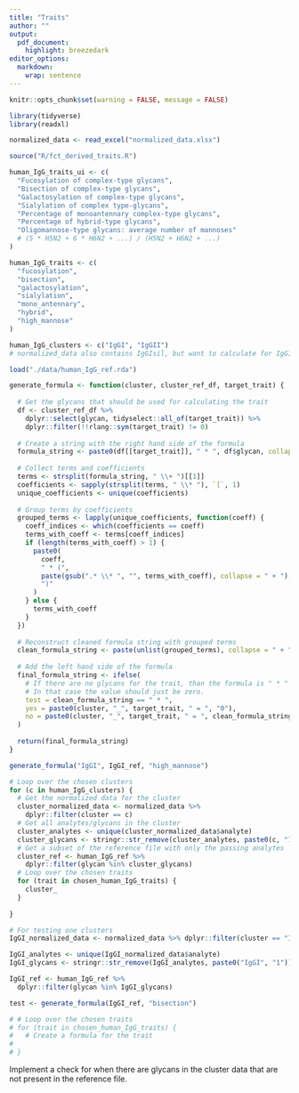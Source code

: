 ```yaml
---
title: "Traits"
author: ""
output: 
  pdf_document:
    highlight: breezedark
editor_options: 
  markdown: 
    wrap: sentence
---
```


```r
knitr::opts_chunk$set(warning = FALSE, message = FALSE)
```

```r
library(tidyverse)
library(readxl)
```

```r
normalized_data <- read_excel("normalized_data.xlsx")
```

```r
source("R/fct_derived_traits.R")
```

```r
human_IgG_traits_ui <- c(
  "Fucosylation of complex-type glycans",
  "Bisection of complex-type glycans",
  "Galactosylation of complex-type glycans",
  "Sialylation of complex type-glycans",
  "Percentage of monoantennary complex-type glycans",
  "Percentage of hybrid-type glycans",
  "Oligomannose-type glycans: average number of mannoses"
  # (5 * H5N2 + 6 * H6N2 + ...) / (H5N2 + H6N2 + ...)
)

human_IgG_traits <- c(
  "fucosylation",
  "bisection",
  "galactosylation",
  "sialylation",
  "mono_antennary",
  "hybrid",
  "high_mannose"
)
```

```r
human_IgG_clusters <- c("IgGI", "IgGII")
# normalized_data also contains IgGIsil, but want to calculate for IgGI and IgGII
```

```r
load("./data/human_IgG_ref.rda")
```

```r
generate_formula <- function(cluster, cluster_ref_df, target_trait) {
  
  # Get the glycans that should be used for calculating the trait
  df <- cluster_ref_df %>% 
    dplyr::select(glycan, tidyselect::all_of(target_trait)) %>% 
    dplyr::filter(!!rlang::sym(target_trait) != 0)
  
  # Create a string with the right hand side of the formula
  formula_string <- paste0(df[[target_trait]], " * ", df$glycan, collapse = " + ")
  
  # Collect terms and coefficients
  terms <- strsplit(formula_string, " \\+ ")[[1]]
  coefficients <- sapply(strsplit(terms, " \\* "), `[`, 1)
  unique_coefficients <- unique(coefficients)
  
  # Group terms by coefficients
  grouped_terms <- lapply(unique_coefficients, function(coeff) {
    coeff_indices <- which(coefficients == coeff)
    terms_with_coeff <- terms[coeff_indices]
    if (length(terms_with_coeff) > 1) {
      paste0(
        coeff, 
        " * (", 
        paste(gsub(".* \\* ", "", terms_with_coeff), collapse = " + "),
        ")"
      )
    } else {
      terms_with_coeff
    }
  })
  
  # Reconstruct cleaned formula string with grouped terms
  clean_formula_string <- paste(unlist(grouped_terms), collapse = " + ")
  
  # Add the left hand side of the formula
  final_formula_string <- ifelse(
    # If there are no glycans for the trait, than the formula is " * "
    # In that case the value should just be zero.
    test = clean_formula_string == " * ",
    yes = paste0(cluster, "_", target_trait, " = ", "0"),
    no = paste0(cluster, "_", target_trait, " = ", clean_formula_string)
  )
  
  return(final_formula_string)
}

generate_formula("IgGI", IgGI_ref, "high_mannose")
```

```r
# Loop over the chosen clusters
for (c in human_IgG_clusters) {
  # Get the normalized data for the cluster
  cluster_normalized_data <- normalized_data %>% 
    dplyr::filter(cluster == c)
  # Get all analytes/glycans in the cluster
  cluster_analytes <- unique(cluster_normalized_data$analyte)
  cluster_glycans <- stringr::str_remove(cluster_analytes, paste0(c, "1"))
  # Get a subset of the reference file with only the passing analytes
  cluster_ref <- human_IgG_ref %>% 
    dplyr::filter(glycan %in% cluster_glycans)
  # Loop over the chosen traits
  for (trait in chosen_human_IgG_traits) {
    cluster_
  }
  
}
```

```r
# For testing one clusters
IgGI_normalized_data <- normalized_data %>% dplyr::filter(cluster == "IgGI")

IgGI_analytes <- unique(IgGI_normalized_data$analyte)
IgGI_glycans <- stringr::str_remove(IgGI_analytes, paste0("IgGI", "1"))

IgGI_ref <- human_IgG_ref %>% 
  dplyr::filter(glycan %in% IgGI_glycans)

test <- generate_formula(IgGI_ref, "bisection")

# # Loop over the chosen traits
# for (trait in chosen_human_IgG_traits) {
#   # Create a formula for the trait
#   
# }
```

Implement a check for when there are glycans in the cluster data that are not present in the reference file.
